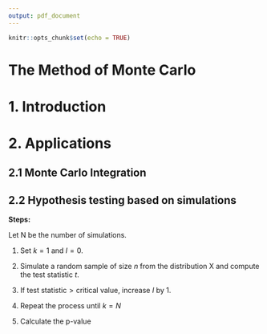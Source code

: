 ```yaml
---
output: pdf_document
---
```


```r
knitr::opts_chunk$set(echo = TRUE)
```

# The Method of Monte Carlo

# 1. Introduction

# 2. Applications



## 2.1 Monte Carlo Integration




## 2.2 Hypothesis testing based on simulations

**Steps: **

Let N be the number of simulations.

1. Set $k=1$ and $I = 0$.

2. Simulate a random sample of size $n$ from the distribution X and compute the test statistic $t$.

3. If $\text{test statistic} > \text{critical value}$, increase $I$ by 1.

4. Repeat the process until $k=N$

3. Calculate the p-value